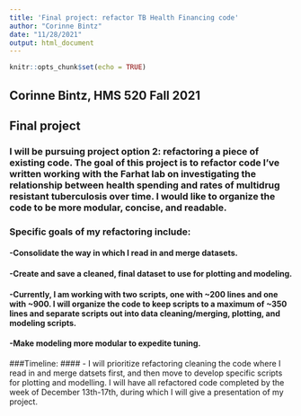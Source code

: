 ```yaml
---
title: 'Final project: refactor TB Health Financing code'
author: "Corinne Bintz"
date: "11/28/2021"
output: html_document
---
```


```r
knitr::opts_chunk$set(echo = TRUE)
```

## Corinne Bintz, HMS 520 Fall 2021
## Final project

### I will be pursuing project option 2: refactoring a piece of existing code. The goal of this project is to refactor code I've written working with the Farhat lab on investigating the relationship between health spending and rates of multidrug resistant tuberculosis over time. I would like to organize the code to be more modular, concise, and readable. 

### Specific goals of my refactoring include:
#### -Consolidate the way in which I read in and merge datasets.
#### -Create and save a cleaned, final dataset to use for plotting and modeling.
#### -Currently, I am working with two scripts, one with ~200 lines and one with ~900. I will organize the code to keep scripts to a maximum of ~350 lines and separate scripts out into data cleaning/merging, plotting, and modeling scripts.
#### -Make modeling more modular to expedite tuning. 

###Timeline:
#### - I will prioritize refactoring cleaning the code where I read in and merge datsets first, and then move to develop specific scripts for plotting and modelling. I will have all refactored code completed by the week of December 13th-17th, during which I will give a presentation of my project. 


